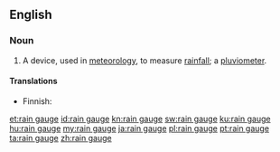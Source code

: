==English==

===Noun===
{{wikipedia}}
{{en-noun|head=[[rain]] [[gauge]]}}

# A device, used in [[meteorology]], to measure [[rainfall]]; a [[pluviometer]].

====Translations====
{{trans-top|device to measure rainfall}}
* Finnish: {{t|fi|sademittari}}
{{trans-mid}}
{{trans-bottom}}

[[et:rain gauge]]
[[id:rain gauge]]
[[kn:rain gauge]]
[[sw:rain gauge]]
[[ku:rain gauge]]
[[hu:rain gauge]]
[[my:rain gauge]]
[[ja:rain gauge]]
[[pl:rain gauge]]
[[pt:rain gauge]]
[[ta:rain gauge]]
[[zh:rain gauge]]
